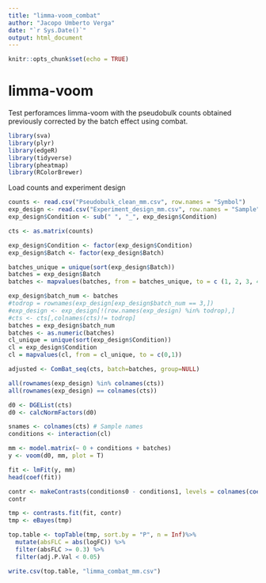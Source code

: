 ```yaml
---
title: "limma-voom_combat"
author: "Jacopo Umberto Verga"
date: "`r Sys.Date()`"
output: html_document
---
```

```r
knitr::opts_chunk$set(echo = TRUE)
```

# limma-voom

Test perforamces limma-voom with the pseudobulk counts obtained previously corrected by the batch effect using combat.


```r
library(sva)
library(plyr)
library(edgeR)
library(tidyverse)
library(pheatmap)
library(RColorBrewer)
```

Load counts and experiment design

```r
counts <- read.csv("Pseudobulk_clean_mm.csv", row.names = "Symbol")
exp_design <- read.csv("Experiment_design_mm.csv", row.names = "Sample")
exp_design$Condition <- sub(" ", "_", exp_design$Condition)
```

```r
cts <- as.matrix(counts)

exp_design$Condition <- factor(exp_design$Condition)
exp_design$Batch <- factor(exp_design$Batch)

batches_unique = unique(sort(exp_design$Batch))
batches = exp_design$Batch
batches <- mapvalues(batches, from = batches_unique, to = c (1, 2, 3, 4, 5, 6))

exp_design$batch_num <- batches
#todrop = rownames(exp_design[exp_design$batch_num == 3,])
#exp_design <- exp_design[!(row.names(exp_design) %in% todrop),]
#cts <- cts[,colnames(cts)!= todrop]
batches = exp_design$batch_num
batches <- as.numeric(batches)
cl_unique = unique(sort(exp_design$Condition))
cl = exp_design$Condition
cl = mapvalues(cl, from = cl_unique, to = c(0,1))
```

```r
adjusted <- ComBat_seq(cts, batch=batches, group=NULL)
```


```r
all(rownames(exp_design) %in% colnames(cts))
all(rownames(exp_design) == colnames(cts))
```



```r
d0 <- DGEList(cts)
d0 <- calcNormFactors(d0)
```

```r
snames <- colnames(cts) # Sample names
conditions <- interaction(cl)
```

```r
mm <- model.matrix(~ 0 + conditions + batches)
y <- voom(d0, mm, plot = T)
```
```r
fit <- lmFit(y, mm)
head(coef(fit))
```

```r
contr <- makeContrasts(conditions0 - conditions1, levels = colnames(coef(fit)))
contr
```


```r
tmp <- contrasts.fit(fit, contr)
tmp <- eBayes(tmp)
```


```r
top.table <- topTable(tmp, sort.by = "P", n = Inf)%>%
  mutate(absFLC = abs(logFC)) %>%
  filter(absFLC >= 0.3) %>%
  filter(adj.P.Val < 0.05)

write.csv(top.table, "limma_combat_mm.csv")
```

